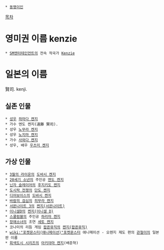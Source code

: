  * [[동명이인]]

[[목차]]
= 영미권 이름 kenzie =
 * [[SM엔터테인먼트]]의 전속 작곡가 [[Kenzie]]
= 일본의 이름 =
賢司. kenji.
== 실존 인물 ==
 * [[성우]] [[하마다 켄지]]
 * 가수 엔도 켄지(遠藤 賢司).
 * 성우 [[노무라 켄지]]
 * 성우 [[노지마 켄지]]
 * 가수 [[사와다 켄지]]
 * 성우, 배우 [[우츠미 켄지]]
== 가상 인물 ==
 * [[3월의 라이온]]의 [[도바시 켄지]]
 * [[20세기 소년]]의 주인공 [[엔도 켄지]]
 * [[닌자 슬레이어]]의 [[후지키도 켄지]]
 * [[도시락 전쟁]]의 [[단도 켄지]]
 * [[디어보이스]]의 [[도바시 켄지]]
 * [[바람의 검심]]의 [[히무라 켄지]]
 * [[서몬나이트 3]]의 [[켄지(서몬나이트)]]
 * [[이니셜D]]의 [[켄지(이니셜 D)]]
 * [[스쿨럼블]]의 주인공 [[하리마 켄지]]
 * [[장애소녀]]의 조연 [[세토 켄지]]
 * 코나미의 리듬 게임 [[팝픈뮤직]]의 [[켄지(팝픈뮤직)]]
 * [[wiki:"포켓몬스터(애니메이션)"포켓몬스터]] 애니메이션 - 오렌지 제도 편의 [[관철]]이의 일본판 이름
 * [[회색도시 시리즈]]의 [[배준혁|아키야마 켄지]](배준혁)

